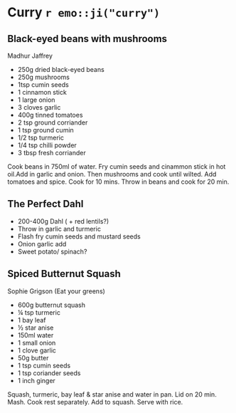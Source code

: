 # Curry `r emo::ji("curry")` {-}

## Black-eyed beans with mushrooms {-}
Madhur Jaffrey

* 250g dried black-eyed beans 
* 250g mushrooms
* 1tsp cumin seeds
* 1 cinnamon stick
* 1 large onion
* 3 cloves garlic
* 400g tinned tomatoes
* 2 tsp ground corriander
* 1 tsp ground cumin
* 1/2 tsp turmeric
* 1/4 tsp chilli powder
* 3 tbsp fresh corriander

Cook beans in 750ml of water. 
Fry cumin seeds and cinammon stick in hot oil.Add in garlic and onion. Then mushrooms and cook until wilted.
Add tomatoes and spice. Cook for 10 mins. Throw in beans and cook for 20 min. 

##  The Perfect Dahl {-}

* 200-400g Dahl ( + red lentils?)
* Throw in garlic and turmeric
* Flash fry cumin seeds and mustard seeds
* Onion garlic add
* Sweet potato/ spinach?


## Spiced Butternut Squash {-}
Sophie Grigson (Eat your greens)

* 600g butternut squash
* ¼ tsp turmeric
* 1 bay leaf
* ½ star anise
* 150ml water
* 1 small onion
* 1 clove garlic
* 50g butter
* 1 tsp cumin seeds
* 1 tsp coriander seeds
* 1 inch ginger

Squash, turmeric, bay leaf & star anise and water in pan. Lid on 20 min. Mash.
Cook rest separately. Add to squash. Serve with rice.